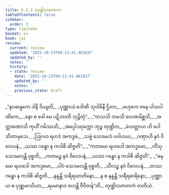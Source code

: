 ```yaml
---
title: 6.2.3 တုဏ္ဍိလဇာတက
tableOfContents: false
sidebar:
  order: 3
type: tipitaka
basket: su
book: ja1
review:
  current: review
  updated: '2025-10-23T09:13:41.461837'
  updated_by: ''
  notes: ''
  history:
  - state: review
    date: '2025-10-23T09:13:41.461837'
    updated_by: ''
    notes: ''
    previous_state: draft
---
```



<ReviewStatus review={frontmatter.review} showDetails={true} />

<HypothesisAnnotation frontmatter={frontmatter} />

<DynamicBreadcrumb />

<Division number="89" book="ja1" e="ch" v="22" p="147">

<Paragraph number="1420" type="verses" book="ja1">
_“နဝဆန္နကေ ဒါနိ ဒိယျတိ,_  
_ပုဏ္ဏာယံ ဒေါဏိ သုဝါမိနီ ဌိတာ;_  
_ဗဟုကေ ဇနေ ပါသပါဏိကေ,_  
_နော စ ခေါ မေ ပဋိဘာတိ ဘုဉ္ဇိတုံ”._  

</Paragraph>

</Division>
<Division number="90" book="ja1" e="ch" v="22" p="148">

<Paragraph number="1421" type="verses" book="ja1">
_“တသသိ ဘမသိ လေဏမိစ္ဆသိ,_  
_အတ္တာဏောသိ ကုဟိံ ဂမိဿသိ;_  
_အပ္ပေါဿုက္ကော ဘုဉ္ဇ တုဏ္ဍိလ,_  
_မံသတ္ထာယ ဟိ ပေါသိတာမှသေ._  

</Paragraph>

</Division>
<Division number="91" book="ja1" e="ch" v="22" p="148">

<Paragraph number="1422" type="verses" book="ja1">
_ဩဂဟ ရဟဒံ အကဒ္ဒမံ,_  
_သဗ္ဗံ သေဒမလံ ပဝါဟယ;_  
_ဂဏှာဟိ နဝံ ဝိလေပနံ,_  
_ယဿ ဂန္ဓော န ကဒါစိ ဆိဇ္ဇတိ”._  

</Paragraph>

</Division>
<Division number="92" book="ja1" e="ch" v="22" p="148">

<Paragraph number="1423" type="verses" book="ja1">
_“ကတမော ရဟဒေါ အကဒ္ဒမော,_  
_ကိံသု သေဒမလန္တိ ဝုစ္စတိ;_  
_ကတမဉ္စ နဝံ ဝိလေပနံ,_  
_ယဿ ဂန္ဓော န ကဒါစိ ဆိဇ္ဇတိ”._  

</Paragraph>

</Division>
<Division number="93" book="ja1" e="ch" v="22" p="148">

<Paragraph number="1424" type="verses" book="ja1">
_“ဓမ္မော ရဟဒေါ အကဒ္ဒမော,_  
_ပါပံ သေဒမလန္တိ ဝုစ္စတိ;_  
_သီလဉ္စ နဝံ ဝိလေပနံ,_  
_တဿ ဂန္ဓော န ကဒါစိ ဆိဇ္ဇတိ._  

</Paragraph>

</Division>
<Division number="94" book="ja1" e="ch" v="22" p="148">

<Paragraph number="1425" type="verses" book="ja1">
_နန္ဒန္တိ သရီရဃာတိနော,_  
_န စ နန္ဒန္တိ သရီရဓာရိနော;_  
_ပုဏ္ဏာယ စ ပုဏ္ဏမာသိယာ,_  
_ရမမာနာဝ ဇဟန္တိ ဇီဝိတန်”တိ._  


</Paragraph>
</Division>

<Paragraph number="1426" type="center" book="ja1">
တုဏ္ဍိလဇာတကံ တတိယံ.
</Paragraph>